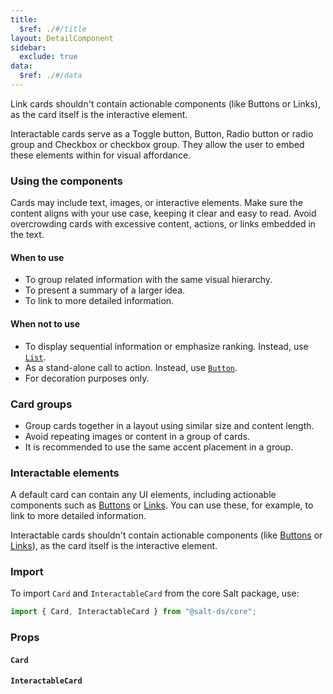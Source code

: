 ```yaml
---
title:
  $ref: ./#/title
layout: DetailComponent
sidebar:
  exclude: true
data:
  $ref: ./#/data
---
```


Link cards shouldn't contain actionable components (like Buttons or Links), as the card itself is the interactive element.

Interactable cards serve as a Toggle button, Button, Radio button or radio group and Checkbox or checkbox group. They allow the user to embed these elements within for visual affordance.

### Using the components

Cards may include text, images, or interactive elements. Make sure the content aligns with your use case, keeping it clear and easy to read. Avoid overcrowding cards with excessive content, actions, or links embedded in the text.

#### When to use

- To group related information with the same visual hierarchy.
- To present a summary of a larger idea.
- To link to more detailed information.

#### When not to use

- To display sequential information or emphasize ranking. Instead, use [`List`](../list).
- As a stand-alone call to action. Instead, use [`Button`](../button).
- For decoration purposes only.

### Card groups

- Group cards together in a layout using similar size and content length.
- Avoid repeating images or content in a group of cards.
- It is recommended to use the same accent placement in a group.

### Interactable elements

A default card can contain any UI elements, including actionable components such as [Buttons](../button) or [Links](../link). You can use these, for example, to link to more detailed information.

Interactable cards shouldn't contain actionable components (like [Buttons](../button) or [Links](../link)), as the card itself is the interactive element.

### Import

To import `Card` and `InteractableCard` from the core Salt package, use:

```js
import { Card, InteractableCard } from "@salt-ds/core";
```

### Props

#### `Card`

<PropsTable packageName="core" componentName="Card" />

#### `InteractableCard`

<PropsTable packageName="core" componentName="InteractableCard" />
